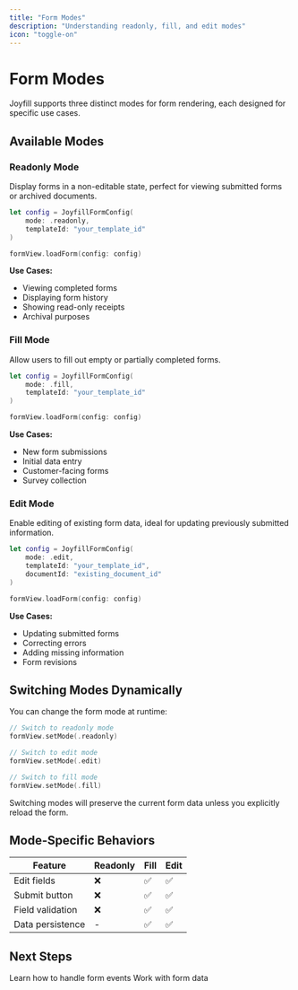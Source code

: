 ```yaml
---
title: "Form Modes"
description: "Understanding readonly, fill, and edit modes"
icon: "toggle-on"
---
```


# Form Modes

Joyfill supports three distinct modes for form rendering, each designed for specific use cases.

## Available Modes

### Readonly Mode

Display forms in a non-editable state, perfect for viewing submitted forms or archived documents.

```swift
let config = JoyfillFormConfig(
    mode: .readonly,
    templateId: "your_template_id"
)

formView.loadForm(config: config)
```

**Use Cases:**
- Viewing completed forms
- Displaying form history
- Showing read-only receipts
- Archival purposes

### Fill Mode

Allow users to fill out empty or partially completed forms.

```swift
let config = JoyfillFormConfig(
    mode: .fill,
    templateId: "your_template_id"
)

formView.loadForm(config: config)
```

**Use Cases:**
- New form submissions
- Initial data entry
- Customer-facing forms
- Survey collection

### Edit Mode

Enable editing of existing form data, ideal for updating previously submitted information.

```swift
let config = JoyfillFormConfig(
    mode: .edit,
    templateId: "your_template_id",
    documentId: "existing_document_id"
)

formView.loadForm(config: config)
```

**Use Cases:**
- Updating submitted forms
- Correcting errors
- Adding missing information
- Form revisions

## Switching Modes Dynamically

You can change the form mode at runtime:

```swift
// Switch to readonly mode
formView.setMode(.readonly)

// Switch to edit mode
formView.setMode(.edit)

// Switch to fill mode
formView.setMode(.fill)
```

<Note>
  Switching modes will preserve the current form data unless you explicitly reload the form.
</Note>

## Mode-Specific Behaviors

| Feature | Readonly | Fill | Edit |
|---------|----------|------|------|
| Edit fields | ❌ | ✅ | ✅ |
| Submit button | ❌ | ✅ | ✅ |
| Field validation | ❌ | ✅ | ✅ |
| Data persistence | - | ✅ | ✅ |

## Next Steps

<CardGroup cols={2}>
  <Card title="Event Handling" icon="bolt" href="/ios/guides/event-handling">
    Learn how to handle form events
  </Card>
  <Card title="Data Management" icon="database" href="/ios/guides/populating-and-extracting-data">
    Work with form data
  </Card>
</CardGroup>

